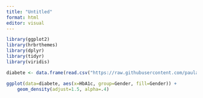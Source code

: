---
title: "Untitled"
format: html
editor: visual
---

```{r}
library(ggplot2)
library(hrbrthemes)
library(dplyr)
library(tidyr)
library(viridis)
```

```{r}
diabete <- data.frame(read.csv("https://raw.githubusercontent.com/paulaarraiza/diabetes_dataset/main/diabetes_dataset.csv"))

```

```{r}
ggplot(data=diabete, aes(x=HbA1c, group=Gender, fill=Gender)) +
    geom_density(adjust=1.5, alpha=.4)

```
